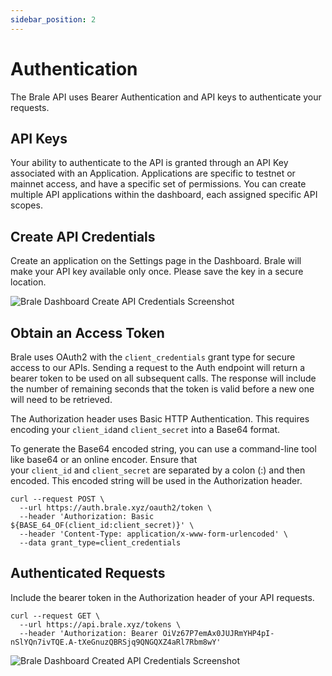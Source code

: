 ```yaml
---
sidebar_position: 2
---
```


# Authentication

The Brale API uses Bearer Authentication and API keys to authenticate your requests.

## API Keys

Your ability to authenticate to the API is granted through an API Key associated with an Application. Applications are specific to testnet or mainnet access, and have a specific set of permissions. You can create multiple API applications within the dashboard, each assigned specific API scopes.

## Create API Credentials

Create an application on the Settings page in the Dashboard. Brale will make your API key available only once. Please save the key in a secure location.

![Brale Dashboard Create API Credentials Screenshot](./img/create-api-credentials.png)

## Obtain an Access Token

Brale uses OAuth2 with the `client_credentials` grant type for secure access to our APIs. Sending a request to the Auth endpoint will return a bearer token to be used on all subsequent calls. The response will include the number of remaining seconds that the token is valid before a new one will need to be retrieved.

The Authorization header uses Basic HTTP Authentication. This requires encoding your `client_id`and `client_secret` into a Base64 format.

To generate the Base64 encoded string, you can use a command-line tool like base64 or an online encoder. Ensure that your `client_id` and `client_secret` are separated by a colon (:) and then encoded. This encoded string will be used in the Authorization header.

```curl showLineNumbers
curl --request POST \
  --url https://auth.brale.xyz/oauth2/token \
  --header 'Authorization: Basic ${BASE_64_OF(client_id:client_secret)}' \
  --header 'Content-Type: application/x-www-form-urlencoded' \
  --data grant_type=client_credentials
```

## Authenticated Requests

Include the bearer token in the Authorization header of your API requests.

```curl showLineNumbers
curl --request GET \
  --url https://api.brale.xyz/tokens \
  --header 'Authorization: Bearer OiVz67P7emAx0JUJRmYHP4pI-nSlYQn7ivTQE.A-tXeGnuzQBRSjq9QNGQXZ4aRl7Rbm8wY'
```

![Brale Dashboard Created API Credentials Screenshot](./img/authenticated-requests.png)
